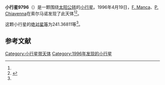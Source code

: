 {{Infobox planet
| bgcolour = #FFFFC0
| name = 9796
| symbol = 
| image = 
| caption = 
| discovery = yes
| discovery_ref = 
| discoverer = [[F._Manca|F. Manca]]、[[P._Chiavenna|P. Chiavenna]]
| discovery_site = [[索尔马诺|索尔马诺]] 
| discovered = 1996年4月19日
| designations = yes
| mp_name = 
| named_after = 
| alt_names = 1996 HW/ 3066 T-3
| mp_category = [[主带小行星|主带小行星]]
| orbit_ref = <ref name="a">[http://ssd.jpl.nasa.gov/sbdb.cgi?sstr=9796 9796] {{Wayback|url=http://ssd.jpl.nasa.gov/sbdb.cgi?sstr=9796 |date=20210717071724 }}，小行星數據庫瀏覽器（JPL Small-Body Database Browser）－[[美国国家航空航天局|美国国家航空航天局]]喷气推进实验室</ref>
| epoch = 2456400.5 (2013年4月18日更新)
| aphelion = {{convert|2.6703329|AU|km|3|abbr=on|lk=out}}
| perihelion = {{convert|2.4654259|AU|km|3|abbr=on}}
| semimajor = {{convert|2.5678794|AU|km|3|abbr=on}}
| eccentricity = 0.0398981
| period = 1503.00482 [[日|日]]<br />4.12[[儒略年|儒略年]]
| avg_speed = 
| inclination = 15.04922
| asc_node = 26.03397
| mean_anomaly = 
| arg_peri = 241.36811
| satellites = 
| physical_characteristics = yes
| dimensions = 
| mass = 
| density = 
| surface_grav = 
| escape_velocity = 
| sidereal_day = 
| axial_tilt = 
| pole_ecliptic_lat = 
| pole_ecliptic_lon = 
| albedo = 
| temperatures= 
| temp_name1 = 
| mean_temp_1 = 
| max_temp_1 = 
| temp_name2 = 
| max_temp_2 = 
| spectral_type = 
| abs_magnitude = 241.36811
}}

'''小行星9796'''（{{lang-en|9796}}）是一颗围绕[[太阳|太阳]][[公转|公转]]的[[小行星|小行星]]。1996年4月19日，[[F._Manca|F. Manca]]、[[P._Chiavenna|P. Chiavenna]]在索尔马诺发现了此天体<ref name="a" /><ref>{{cite news|title=小行星列表|url=http://cfa-www.harvard.edu/iau/lists/NumberedMPs.txt|accessdate=2013-07-08|newspaper=哈佛大学|archive-date=2008-05-17|archive-url=https://web.archive.org/web/20080517010638/http://cfa-www.harvard.edu/iau/lists/NumberedMPs.txt|dead-url=no}}</ref>。

这颗小行星的[[绝对星等|绝对星等]]为241.36811等<ref name="a" />。

==参考文献==
{{reflist}}
{{Minor Planet Number|[[小行星9795|小行星9795]]|[[小行星9797|小行星9797]]}}

{{小天体}}

[[Category:小行星带天体|Category:小行星带天体]]
[[Category:1996年发现的小行星|Category:1996年发现的小行星]]

{{asteroid-stub}}